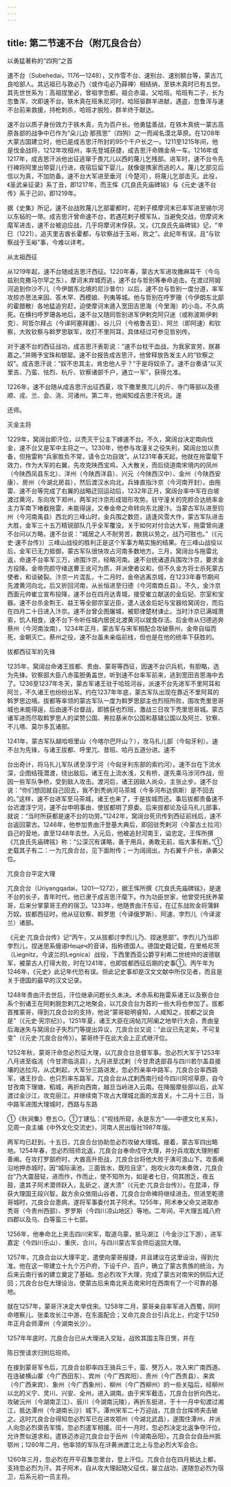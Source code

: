 ```yaml
---
---
---
```

title: 第二节速不台（附兀良合台）
---



以勇猛著称的“四狗”之首

速不台（Subehedai，1176—1248），又作雪不台、速别台、速别额台等，蒙古兀良哈部人。其远祖已与敦必乃（或作屯必乃薛禅）相结纳，至铁木真时已有五世。其先世世系为：高祖捏里必，曾祖孛忽都，祖合赤温，父哈班。哈班有二子，长为忽鲁浑，次即速不台。铁木真在班朱尼河时，哈班驱群羊进献，遇盗，忽鲁浑与速不台前来救援，持枪刺杀，哈班才脱险，群羊终于献达。

速不台以质子身份效力于铁木真，先为百户长。他勇猛善战，在铁木真统一蒙古高原各部的战争中已作为“朵儿边·那孩思”（四狗）之一而闻名漠北草原。在1208年大蒙古国建立时，他已是成吉思汗所封的95个千户长之一。1211至1215年间，他是伐金战将，1212年攻桓州，率先登城获捷，成吉思汗命赐金帛一车。1216年或1217年，成吉思汗派他出征逃窜于畏兀儿以西的蔑儿乞残部。进军时，速不台令先行裨将阿里出带婴儿行进，夜宿后留下婴儿，就像是携家而逃的人。蔑儿乞部见后信以为真，不加防备。速不台大军进至垂河（今楚河），将蔑儿乞部击灭。此役，《圣武亲征录》系丁丑，即1217年，而王恽《兀良氏先庙碑铭》与《元史·速不台传》系于己卯，即1219年。

据《史集》所记，速不台战败蔑儿乞部霍都时，花剌子模摩诃末已率军进至锡尔河以东毡的一带。成吉思汗曾命速不台，若遇花剌子模军队，当避免交战，但摩诃末麾军进击，速不台被迫应战，几乎将摩诃末俘获。又，《兀良氏先庙碑铭》记，“辛巳（1221），追灭里吉酋长霍都，与钦察战于玉峪，败之”。此纪年有误，且“与钦察战于玉峪”事，今难以详考。

从太祖西征

从1219年起，速不台随成吉思汗西征。1220年春，蒙古大军进攻撒麻耳干（今乌兹别克撒马尔罕之东），摩诃末弃城而逃，速不台与哲别等奉命追击。在渡过阿姆河追到你沙不儿（今伊朗东北境的尼沙普尔）以后，速不台与哲别一度分道，率军攻掠亦思法来因、答木罕、西模娘、列夷等城。他与哲别在呼罗珊（今伊朗东北部的霍腊散）各地猛追穷赶，迫使摩诃末遁入宽田吉思海（今里海）的小岛，不久病死。在横扫呼罗珊各地后，速不台又随同哲别进军伊剌克阿只迷（或称波斯伊剌克）、阿哲尔拜占（今译阿塞拜疆）、谷儿只（今格鲁吉亚）、阿兰（即阿速）和钦察，大败钦察与斡罗思联军，攻打不里阿耳，具体经过可参见哲别传。

对于速不台的西征战功，成吉思汗表彰说：“速不台枕干血战，为我家宣劳，朕甚嘉之。”并赐予宝珠和银罂。速不台报告成吉思汗，他曾释放告发主人的“钦察之奴”。成吉思汗说：“奴不忠其主，肯忠他人乎？”于是将奴杀了。速不台奏请“以灭里吉、乃蛮、怯烈、杭斤、钦察诸部千户，通立一军”，获得允准。

1226年，速不台随从成吉思汗出征西夏，攻下撒里畏兀儿的斤、寺门等部以及德顺、戎、兰、会、洮、河诸州。第二年，他闻知成吉思汗死讯，遂

还师。

灭金主将

1229年，窝阔台即汗位，以秃灭干公主下嫁速不台。不久，窝阔台决定南向伐金，速不台又是军中主将之一。1230年，他参与攻潼关之役失利，窝阔台加以责备，但拖雷称“兵家胜负不常，请令立功自效”。从1231年春天起，他就在拖雷麾下效力，作为大军的右翼，先攻克陕西宝鸡，入大散关，而后绕道南宋境内的凤州（今陕西凤县东北）、洋州（今陕西洋县）、兴元（今陕西汉中）、金州（今陕西安康）、房州（今湖北房县），然后渡汉水向北，兵锋直指汴京（今河南开封）。由拖雷、速不台等完成了右翼的战略迂回运动后，1232年正月，窝阔台率中军在白坡渡过黄河，东向攻下郑州，两军对汴京形成钳形攻势。驻守潼关的完颜合达统率金主力军南下堵截拖雷，未能得逞，又奉金帝之命转向东北援汴。当蒙古军队进至钧州（今河南禹县）西北的三峰山时，金兵围之数匝，适逢风雪大作，蒙古军队进击大胜，金军三十五万精锐部队几乎全军覆没。关于如何对付合达大军，拖雷曾向速不台问以方略，速不台说：“城居之人不耐劳苦，数挑以劳之，战乃可胜也。”（《元史·速不台传》）三峰山战役的胜利正是这个军事方略实施的结果。在三峰山战役以后，金军已无力抵御，蒙古军队很快攻占河南多数地方。三月，窝阔台与拖雷北返，命速不台率军三万，进围汴京，经略河南。速不台统诸道兵围攻汴京，要求金方投降。金帝完颜守绪送曹王讹可为质，并派使者议和，但不久金方将士杀死蒙古使者，和谈破裂。汴京一片混乱，十二月时，金帝逃离京城，在1233年春节期间先渡黄河向北，后又折回河南，从长恒进至归德（今河南商丘县）。不久，金汴京西面元帅崔立宣布投降，速不台在四月达青城，接受崔立献送的金后妃、宗室和宝器。速不台杀金荆王、益王等全部宗室近臣，遣人送金后妃与宝器给窝阔台，而后在四月二十日进入汴京。速不台曾企图屠城，被耶律楚材谏止。当时汴京已满城萧索，饥人相食，速不台下令听任城内居民北渡黄河以就食存活。后金帝从归德逃奔蔡州（今河南汝南），1234年正月，蒙古军与宋军相配合攻破蔡州，金帝自缢而死，金朝灭亡。蔡州之役，速不台虽未亲临前线，但也是在他的统率下获胜的。

拔都西征军的先锋

1235年，窝阔台命诸王拔都、贵由、蒙哥等西征，因速不台识兵机，有胆略，选为先锋。钦察部大臣八赤蛮胆勇盖世，听到速不台率军前来，逃到宽田吉思海中去了。1236至1237年冬天，蒙古军诸王驻于哈班河谷，派速不台先进军不里阿耳和阿兰，不久诸王也纷纷出军。约在1237年年底，蒙古军队出现在靠近不里阿耳的斡罗思边境。拔都等率领的蒙古军队一度为斡罗思部主也烈班所败，围攻秃里思哥城也未能得逞，后由速不台督战，即掳获也烈班，激战三日攻下秃里思哥城。蒙古诸军进而尽取斡罗思人的梁赞公国、弗拉基米尔公国和基辅公国以及阿兰、钦察、不儿塔、莫尔多瓦诸部。

1241年，蒙古军队越哈咂里山（今喀尔巴阡山？），攻马扎儿部（今匈牙利）。速不台为先锋，与诸王拔都、呼里兀、昔班、哈丹五道分进。速不

台出奇计，将马扎儿军队诱至淳宁河（今匈牙利东部的索约河）。速不台在下流水深，企图结筏潜渡，绕出敌后。诸王在上流水浅，又有桥，遂先乘马涉河作战，但因一些军队争桥，受到敌人攻击。渡河后，诸王因敌人尚众，主张止步。速不台说：“你们想回就自己回去，我不到秃纳河马茶城（今多河布达佩斯）是不回去的。”这样，速不台进军至马茶城，诸王也来了，于是拔城而还。事后拔都责备速不台迟渡淳宁河，速不台申明事由，使拔都明了原委。后来拔都论及征马扎儿部事，就说：“当时所获都是速不台的功劳。”1242年，窝阔台死讯传到西征前线后，速不台返回蒙古。1246年，他参加贵由汗登基大典后，即回驻秃剌河（今蒙古土拉河）自己的营地，直至1248年去世。入元后，他被追封河南王，谥忠定。王恽所撰《兀良氏先庙碑铭》称：“公深沉有谋略，善于用兵，勇敢无前，临大事有断。”①史载其子有二：一为兀良合台，见下面附传；一为阔阔出，为右翼千户长，承袭父位。

兀良合台平定大理

兀良合台（Uriyangqadai，1201—1272），据王恽所撰《兀良氏先庙碑铭》，是速不台的长子。青年时代，他已隶于成吉思汗麾下。作为功臣世家，他曾受托抚养蒙哥，后来分掌蒙哥王府的宿卫。1233年，他随贵由汗东征，在辽东战败金将蒲鲜万奴。拔都西征时，他从征钦察、斡罗思（今译俄罗斯）、阿速、孛烈儿（今译波兰）诸部。

《元史·兀良合台传》记“丙午，又从拔都讨孛烈儿乃、捏迷思部”。孛烈儿乃当即孛烈儿，捏迷思系俄语Нещеч的音译，指称德国人。德国史籍记载，在里格尼茨（Liegnitz，今波兰的Legnica）战役，下西里西亚公爵亨利希二世统帅的波德联军，被蒙古人打得大败，时在1241年，也即拔都西征后期的史事①。丙午年为1246年，《元史》此记年代恐有误。但此记史事却是汉文文献中所仅见者，而且是关于德国的最早的汉文记录。

1248年贵由汗去世后，汗位继承问题长久未决。术赤系和拖雷系诸王以及察合台系个别诸王在阿剌脱忽剌兀之地聚会，以兀良合台为首的一些大将也参加了。拔都首推蒙哥，得到兀良合台的支持，他说“蒙哥聪明睿知，人咸知之，拔都之议良是”（《元史·宪宗纪》）。1251年夏，诸王大臣在阔帖兀阿阑之地举行大会，贵由皇后海迷失与窝阔台子失烈门等提出异议，兀良合台又说：“此议已先定矣，不可复变”（《元史·兀良合台传》）。蒙哥终于在此大会上正式继汗位。

1252年秋，蒙哥汗命忽必烈征大理，以兀良合台总督军事。忽必烈大军于1253年八月进至临洮（今甘肃临洮县），九月进至忒剌（今甘肃迭部县与四川若尔盖县接壤的达拉沟，从忒剌起，大军分三路进发，忽必烈亲率中路军，兀良合台率西路军，诸王抄合、也只烈率东路军。兀良合台从忒剌西南行经今四川阿坝草原，自今甘孜南下理塘、稻城，再折向西南，越旦当岭进入云南。在降服摩些部以后，此军渡过金沙江，攻克丽江，并继续南下攻占大理城北面的龙首关。十二月十三日，当中路军进围大理城时，西路与东路

①《秋涧集》卷五○。①丁建弘：《“视线所窥，永是东方”——中德文化关系》，见周一良主编《中外文化交流史》，河南人民出版社1987年版。

两军均已赶到。十五日，兀良合台协助忽必烈攻破大理城。接着，蒙古军四出略地。1254年春，忽必烈班师北返，兀良合台奉命戍守大理，并分兵攻取大理附都善阐。在攻打罗部府时，大酋高升拒战，兀良合台将他大败于洟可浪山下。攻善阐沿地押赤城时，因“城际滇池，三面皆水，既险且坚”，炮攻火攻均未奏效，兀良合台“乃大震鼓钲，进而作，作而止，使不知所为，如是者七日，伺其困乏，夜五鼓，遣其子阿术潜师跃入，乱斫之，遂大溃”（《元史·兀良合台传》）。在昆泽，俘获大理国王段兴智。敌方余众依阻山谷者，兀良合台命裨将继续进击。但进至乾德哥城时，兀良合台患病，遂将军事委付其子阿术。1255年，阿术奉父命又进取赤秃哥（今贵州西部）、罗罗斯（今四川凉山地区）等地。二年间，平大理五城八府四郡以及乌、白等蛮三十七部。

1256年，他奉命北上夹击四川宋军，取道乌蒙，抵马湖江（今金沙江下游），进军嘉定（今四川乐山）、重庆、合川，与四川蒙古军会师后返回大理。

1257年，兀良合台以大理平定，遣使向蒙哥报捷，并且建议在这里设治，得到允准。他在这一带建立十九个万户府，下设千户、百户，确立了蒙古贵族的统治，为后来云南行省的建立奠定了基础。忽必烈攻下大理，完成了蒙古对南宋的侧后大迂回；兀良合台在大理设治，使蒙古后来南北夹击南宋时在西南有了一个可靠的基地。

就在1257年，蒙哥汗决定大举伐宋。1258年二月，蒙哥亲自率军进入西蜀，同时命塔察儿、张柔攻长江中游，在东面配合；又命兀良合台引兵北上，约定于1259年正月会师潭州（今湖南长沙）。

1257年年底时，兀良合台已从大理进入交趾，战败其国主陈日煚，并在

陈日煚请求归附后班师。

在接到蒙哥军令后，兀良合台即率四王骑兵三千，蛮、僰万人，攻入宋广南西道。在连破横山寨（今广西田东）、宾州（今广西宾阳）、贵州（今广西贵县）、来宾（今广西来宾）、象州（今广西象州）、柳州（今广西柳州）的一些关隘后，经柳州以北的义宁、灵川、兴安、全州，进入湖南。由于宋军截击，兀良合台折向西北，攻破沅州（今湖南芷江）、辰川（今湖南沅陵），再折东挺进，于十一月中旬渡过湘江，抵达潭州（今湖南长沙）城下。潭州宋军二十万迎战，兀良合台挥师夹击破之。这时兀良合台得知忽必烈军已在进攻鄂州（今湖北武昌），遂围住潭州，并派人向忽必烈禀告军情，忽必烈遣军相援。闰十一月时，忽必烈决定北返争夺汗位，允许贾似道求和，遣铁迈赤迎兀良合台于岳州（今湖南岳阳）。兀良合台自岳州抵鄂州；1260年二月，他率领的军队在浒黄洲渡江北上与忽必烈大军会合。

1260年三月，忽必烈在开平召集忽里台，登上汗位。兀良合台在四月抵达上都，支持忽必烈为汗。其子阿术，自从攻大理起随父征伐，屡立战功，遂随忽必烈为宿卫，后系元初一员主将。